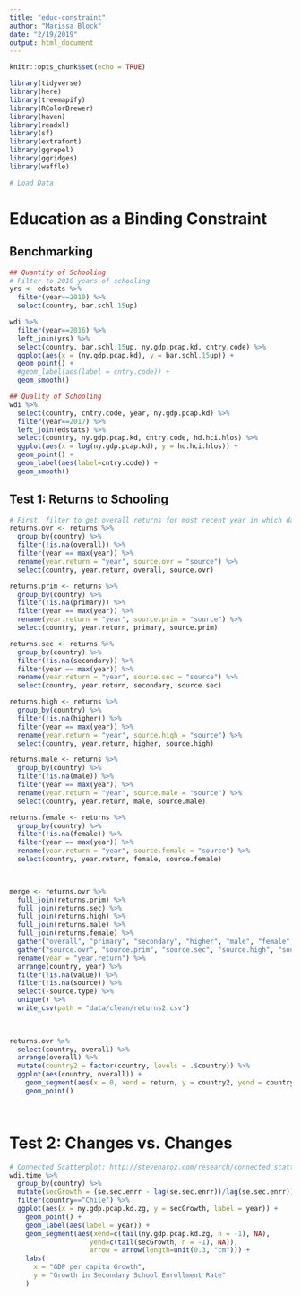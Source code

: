 ```yaml
---
title: "educ-constraint"
author: "Marissa Block"
date: "2/19/2019"
output: html_document
---
```


```r
knitr::opts_chunk$set(echo = TRUE)
```

```r
library(tidyverse)
library(here)
library(treemapify)
library(RColorBrewer)
library(haven)
library(readxl)
library(sf)
library(extrafont)
library(ggrepel)
library(ggridges)
library(waffle)

# Load Data

```


# Education as a Binding Constraint


## Benchmarking
```r

## Quantity of Schooling
# Filter to 2010 years of schooling
yrs <- edstats %>%
  filter(year==2010) %>%
  select(country, bar.schl.15up)

wdi %>%
  filter(year==2016) %>%
  left_join(yrs) %>%
  select(country, bar.schl.15up, ny.gdp.pcap.kd, cntry.code) %>%
  ggplot(aes(x = (ny.gdp.pcap.kd), y = bar.schl.15up)) +
  geom_point() +
  #geom_label(aes(label = cntry.code)) +
  geom_smooth()

## Quality of Schooling
wdi %>%
  select(country, cntry.code, year, ny.gdp.pcap.kd) %>%
  filter(year==2017) %>%
  left_join(edstats) %>%
  select(country, ny.gdp.pcap.kd, cntry.code, hd.hci.hlos) %>%
  ggplot(aes(x = log(ny.gdp.pcap.kd), y = hd.hci.hlos)) +
  geom_point() +
  geom_label(aes(label=cntry.code)) +
  geom_smooth()
```

## Test 1: Returns to Schooling

```r
# First, filter to get overall returns for most recent year in which data is available
returns.ovr <- returns %>%
  group_by(country) %>%
  filter(!is.na(overall)) %>%
  filter(year == max(year)) %>%
  rename(year.return = "year", source.ovr = "source") %>%
  select(country, year.return, overall, source.ovr)

returns.prim <- returns %>%
  group_by(country) %>%
  filter(!is.na(primary)) %>%
  filter(year == max(year)) %>%
  rename(year.return = "year", source.prim = "source") %>%
  select(country, year.return, primary, source.prim)

returns.sec <- returns %>%
  group_by(country) %>%
  filter(!is.na(secondary)) %>%
  filter(year == max(year)) %>%
  rename(year.return = "year", source.sec = "source") %>%
  select(country, year.return, secondary, source.sec)

returns.high <- returns %>%
  group_by(country) %>%
  filter(!is.na(higher)) %>%
  filter(year == max(year)) %>%
  rename(year.return = "year", source.high = "source") %>%
  select(country, year.return, higher, source.high)

returns.male <- returns %>%
  group_by(country) %>%
  filter(!is.na(male)) %>%
  filter(year == max(year)) %>%
  rename(year.return = "year", source.male = "source") %>%
  select(country, year.return, male, source.male)

returns.female <- returns %>%
  group_by(country) %>%
  filter(!is.na(female)) %>%
  filter(year == max(year)) %>%
  rename(year.return = "year", source.female = "source") %>%
  select(country, year.return, female, source.female)


  
merge <- returns.ovr %>%
  full_join(returns.prim) %>%
  full_join(returns.sec) %>%
  full_join(returns.high) %>%
  full_join(returns.male) %>%
  full_join(returns.female) %>%
  gather("overall", "primary", "secondary", "higher", "male", "female", key = "type", value = "value") %>%
  gather("source.ovr", "source.prim", "source.sec", "source.high", "source.male", "source.female", key = "source.type", value = "source") %>%
  rename(year = "year.return") %>%
  arrange(country, year) %>%
  filter(!is.na(value)) %>%
  filter(!is.na(source)) %>%
  select(-source.type) %>%
  unique() %>%
  write_csv(path = "data/clean/returns2.csv")
  
  

returns.ovr %>%
  select(country, overall) %>%
  arrange(overall) %>%
  mutate(country2 = factor(country, levels = .$country)) %>%
  ggplot(aes(country, overall)) +
    geom_segment(aes(x = 0, xend = return, y = country2, yend = country2)) +
    geom_point()
  



```

# Test 2: Changes vs. Changes
```r
# Connected Scatterplot: http://steveharoz.com/research/connected_scatterplot/
wdi.time %>%
  group_by(country) %>%
  mutate(secGrowth = (se.sec.enrr - lag(se.sec.enrr))/lag(se.sec.enrr)) %>%
  filter(country=="Chile") %>%
  ggplot(aes(x = ny.gdp.pcap.kd.zg, y = secGrowth, label = year)) +
    geom_point() +
    geom_label(aes(label = year)) +
    geom_segment(aes(xend=c(tail(ny.gdp.pcap.kd.zg, n = -1), NA),
                    yend=c(tail(secGrowth, n = -1), NA)),
                    arrow = arrow(length=unit(0.3, "cm"))) +
    labs(
      x = "GDP per capita Growth",
      y = "Growth in Secondary School Enrollment Rate"
    )
  
```


